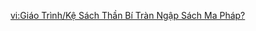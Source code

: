 {{Tutorial
|title    = A Mysterious Bookshelf Full of Grimoires?
|subtitle = Gameplay Tutorial
|type     = Adventure
|icon     = Icon Tutorial Combat.png
|about    = Mysterious Grimoire;A Mysterious Bookshelf Full of Grimoires
|image1   = Tutorial A Mysterious Bookshelf Full of Grimoires 1.png
|text1    = You will sometimes find special bookshelves used to store grimoires within the castle.<br>Place the grimoires you find within the castle back onto the shelves to activate the musical power within.
|image2   = Tutorial A Mysterious Bookshelf Full of Grimoires 2.png
|text2    = Use the power of the "symphony" to resonate with activated bookshelves. {{Color|help|Hold to unleash a Play Soundwave}} that will cause the grimoires to fly off the shelves, and {{Color|help|Press to unleash a Pause Soundwave}} that will stop them in mid-air.<br>If you can stop the grimoires in just the right positions, perhaps you can open the routes hidden behind the bookshelves...
|sort     = 6320
}}

[[vi:Giáo Trình/Kệ Sách Thần Bí Tràn Ngập Sách Ma Pháp?]]